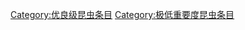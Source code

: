 {{emptycat}}
{{昆虫条目统计表}}

[[Category:优良级昆虫条目|Category:优良级昆虫条目]]
[[Category:极低重要度昆虫条目|Category:极低重要度昆虫条目]]